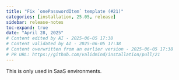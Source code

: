 ```yaml
---
title: "Fix `onePasswordItem` template (#21)"
categories: [installation, 25.05, release]
sidebar: release-notes
toc-expand: true
date: "April 28, 2025"
# Content edited by AI - 2025-06-05 17:38
# Content validated by AI - 2025-06-05 17:38
# Content overwritten from an earlier version - 2025-06-05 17:38
# PR URL: https://github.com/validmind/installation/pull/21
---
```


This is only used in SaaS environments.